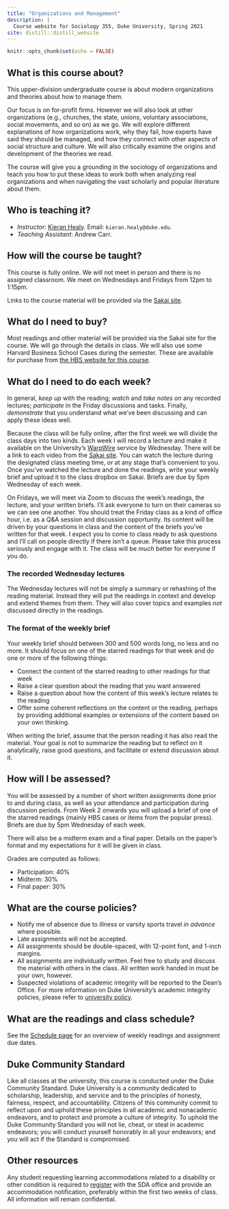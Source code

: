 ```yaml
---
title: "Organizations and Management"
description: |
  Course website for Sociology 355, Duke University, Spring 2021
site: distill::distill_website
---
```


```r
knitr::opts_chunk$set(echo = FALSE)

```


## What is this course about?

This upper-division undergraduate course is about modern organizations and theories about how to manage them. 

Our focus is on for-profit firms. However we will also look at other organizations (e.g., churches, the state, unions, voluntary associations, social movements, and so on) as we go. We will explore different explanations of how organizations work, why they fail, how experts have said they should be managed, and how they connect with other aspects of social structure and culture. We will also critically examine the origins and development of the theories we read.

The course will give you a grounding in the sociology of organizations and teach you how to put these ideas to work both when analyzing real organizations and when navigating the vast scholarly and popular literature about them.

## Who is teaching it?

- _Instructor_: [Kieran Healy](https://kieranhealy.org). Email: `kieran.healy@duke.edu`. 
- _Teaching Assistant_: Andrew Carr.

## How will the course be taught?

This course is fully online. We will not meet in person and there is no assigned classroom. We meet on Wednesdays and Fridays from 12pm to 1:15pm.

Links to the course material will be provided via the [Sakai site](https://sakai.duke.edu/portal/directtool/a2eb6596-13e2-4578-a9ce-a822155e18e8/).

## What do I need to buy?

Most readings and other material will be provided via the Sakai site for the course. We will go through the details in class. We will also use some Harvard Business School Cases during the semester. These are available for purchase from [the HBS website for this course](https://hbsp.harvard.edu/import/788940).

## What do I need to do each week?

In general, _keep up_ with the reading; _watch_ and _take notes on_ any recorded lectures; _participate_ in the Friday discussions and tasks. Finally, _demonstrate_ that you understand what we've been discussing and can apply these ideas well.

Because the class will be fully online, after the first week we will divide the class days into two kinds. Each week I will record a lecture and make it available on the University's [WarpWire](https://launch.warpwire.duke.edu) service by Wednesday. There will be a link to each video from the [Sakai site](https://sakai.duke.edu/portal/directtool/a2eb6596-13e2-4578-a9ce-a822155e18e8/). You can watch the lecture during the designated class meeting time, or at any stage that's convenient to you. Once you've watched the lecture and done the readings, write your weekly brief and upload it to the class dropbox on Sakai. Briefs are due by 5pm Wednesday of each week. 

On Fridays, we will meet via Zoom to discuss the week's readings, the lecture, and your written briefs. I'll ask everyone to turn on their cameras so we can see one another. You should treat the Friday class as a kind of office hour, i.e. as a Q&A session and discussion opportunity. Its content will be driven by your questions in class and the content of the briefs you've written for that week. I expect you to come to class ready to ask questions and I'll call on people directly if there isn't a queue. Please take this process seriously and engage with it. The class will be _much_ better for everyone if you do.

### The recorded Wednesday lectures

The Wednesday lectures will not be simply a summary or rehashing of the reading material. Instead they will put the readings in context and develop and extend themes from them. They will also cover topics and examples _not_ discussed directly in the readings. 

### The format of the weekly brief

Your weekly brief should between 300 and 500 words long, no less and no more. It should focus on one of the starred readings for that week and do one or more of the following things:

- Connect the content of the starred reading to other readings for that week
- Raise a clear question about the reading that you want answered 
- Raise a question about how the content of this week's lecture relates to the reading
- Offer some coherent reflections on the content or the reading, perhaps by providing additional examples or extensions of the content based on your own thinking. 

When writing the brief, assume that the person reading it has also read the material. Your goal is not to summarize the reading but to reflect on it analytically, raise good questions, and facilitate or extend discussion about it.

## How will I be assessed?

You will be assessed by a number of short written assignments done prior to and during class, as well as your attendance and participation during discussion periods. From Week 2 onwards you will upload a brief of one of the starred readings (mainly HBS cases or items from the popular press). Briefs are due by 5pm Wednesday of each week.

There will also be a midterm exam and a final paper. Details on the paper's format and my expectations for it will be given in class.

Grades are computed as follows: 

- Participation: 40%
- Midterm: 30%
- Final paper: 30%


## What are the course policies?

- Notify me of absence due to illness or varsity sports travel _in advance_ where possible.
- Late assignments will not be accepted. 
- All assignments should be double-spaced, with 12-point font, and 1-inch margins.
- All assignments are individually written. Feel free to study and discuss the material with others in the class. All written work handed in must be your own, however.
- Suspected violations of academic integrity will be reported to the Dean’s Office. For more information on Duke University’s academic integrity policies, please refer to [university policy](https://studentaffairs.duke.edu/conduct).

## What are the readings and class schedule?

See the [Schedule page](schedule.html) for an overview of weekly readings and assignment due dates.

## Duke Community Standard

Like all classes at the university, this course is conducted under the Duke Community Standard. Duke University is a community dedicated to scholarship, leadership, and service and to the principles of honesty, fairness, respect, and accountability. Citizens of this community commit to reflect upon and uphold these principles in all academic and nonacademic endeavors, and to protect and promote a culture of integrity. To uphold the Duke Community Standard you will not lie, cheat, or steal in  academic endeavors; you will conduct yourself honorably in all your endeavors; and you will act if the Standard is compromised.

## Other resources

Any student requesting learning accommodations related to a disability or other condition is required to [register](https://trinity.duke.edu/undergraduate/academic-policies/academic-accommodations) with the SDA office and provide an accommodation notification, preferably within the first two weeks of class. All information will remain confidential.

